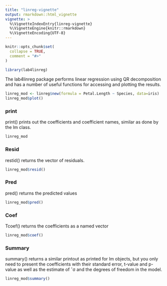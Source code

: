 ```yaml
---
title: "linreg-vignette"
output: rmarkdown::html_vignette
vignette: >
  %\VignetteIndexEntry{linreg-vignette}
  %\VignetteEngine{knitr::rmarkdown}
  %\VignetteEncoding{UTF-8}
---
```


```r
knitr::opts_chunk$set(
  collapse = TRUE,
  comment = "#>"
)
```

```r
library(lab4linreg)
```

The lab4linreg package performs linear regression using QR decomposition and has a number of useful functions for accessing and plotting the results.

```r
linreg_mod <- linreg$new(formula = Petal.Length ~ Species, data=iris)
linreg_mod$plot()
```

### print
print() prints out the coefficients and coefficient names, similar as done by the lm class.

```r
linreg_mod
```
### Resid

restid() returns the vector of residuals.

```r
linreg_mod$resid()

```
### Pred

pred() returns the predicted values

```r

linreg_mod$pred()

```
### Coef
Tcoef() returns the coefficients as a named vector

```r
linreg_mod$coef()
```


### Summary

summary() returns a similar printout as printed for lm objects, but you only need to present
the coefficients with their standard error, t-value and p-value as well as the estimate of ˆσ and the degrees
of freedom in the model.

```r

linreg_mod$summary()

```
